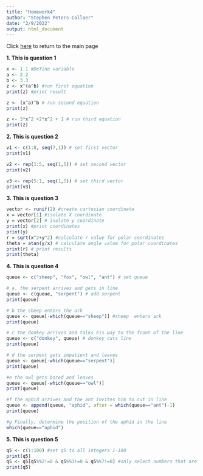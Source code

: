 ```yaml
---
title: "Homework4"
author: "Stephen Peters-Collaer"
date: "2/9/2022"
output: html_document
---
```

Click [here](index.html) to return to the main page


**1.  This is question 1**
```r
x <- 1.1 #Define variable
a <- 2.2
b <- 3.3
z <- x^(a^b) #run first equation
print(z) #print result

z <- (x^a)^b # run second equation
print(z)

z <- 3*x^2 +2*x^2 + 1 # run third equation
print(z)

```

**2. This is question 2**
```r
v1 <- c(1:8, seq(7,1)) # set first vector
print(v1)

v2 <- rep(1:5, seq(1,5)) # set second vector
print(v2)

v3 <- rep(5:1, seq(1,5)) # set third vector
print(v3)


```

**3.  This is question 3**
```r
vector <- runif(2) #create cartesian coordinate
x = vector[1] #isolate X coordinate
y = vector[2] # isolate y coordinate
print(x) #print coordinates
print(y)
r = sqrt(x^2+y^2) #calculate r value for polar coordinates
theta = atan(y/x) # calculate angle value for polar coordinates
print(r) # print results
print(theta)

```

**4.  This is question 4**
```r
queue <- c("sheep", "fox", "owl", "ant") # set queue

# a. the serpent arrives and gets in line
queue <- c(queue, "serpent") # add serpent
print(queue)

# b the sheep enters the ark
queue <- queue[-which(queue=="sheep")] #sheep  enters ark
print(queue)

# c the donkey arrives and talks his way to the front of the line
queue <- c("donkey", queue) # donkey cuts line
print(queue)

# d the serpent gets impatient and leaves
queue <- queue[-which(queue=="serpent")]
print(queue)

#e the owl gets bored and leaves
queue <- queue[-which(queue=="owl")]
print(queue)

#f the aphid arrives and the ant invites him to cut in line
queue <- append(queue, "aphid", after = which(queue=="ant")-1)
print(queue)

#g Finally, determine the position of the aphid in the line
which(queue=="aphid")
```

**5.  This is question 5**
```r
q5 <- c(1:100) #set q5 to all integers 1-100
print(q5)
q5 <- q5[q5%%2!=0 & q5%%3!=0 & q5%%7!=0] #only select numbers that are not divisible by 2, 3, or 7
print(q5)                    

```

   

